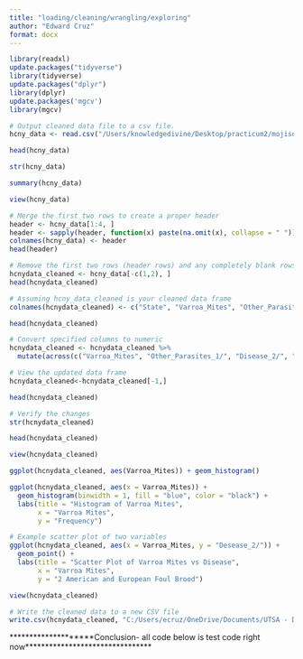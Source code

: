```yaml
---
title: "loading/cleaning/wrangling/exploring"
author: "Edward Cruz"
format: docx
---
```


```r
library(readxl)
update.packages("tidyverse")
library(tidyverse)
update.packages("dplyr")
library(dplyr)
update.packages('mgcv')
library(mgcv)
```

```r
# Output cleaned data file to a csv file.
hcny_data <- read.csv("/Users/knowledgedivine/Desktop/practicum2/mojisolapopola-P2-portfolio/docs/hcny_CleanDraft.csv", header = FALSE, stringsAsFactors = FALSE)
```

```r
head(hcny_data)
```
```r
str(hcny_data)
```
```r
summary(hcny_data)
```
```r
view(hcny_data)
```

```r
# Merge the first two rows to create a proper header
header <- hcny_data[1:4, ]
header <- sapply(header, function(x) paste(na.omit(x), collapse = " "))
colnames(hcny_data) <- header
head(header)
```

```r
# Remove the first two rows (header rows) and any completely blank rows
hcnydata_cleaned <- hcny_data[-c(1,2), ]
head(hcnydata_cleaned)
```
```r
# Assuming hcny_data_cleaned is your cleaned data frame
colnames(hcnydata_cleaned) <- c("State", "Varroa_Mites", "Other_Parasites_1/", "Disease_2/", "Pesticides", "Other_3/", "Unknown")
```

```r
head(hcnydata_cleaned)
```

```r
# Convert specified columns to numeric
hcnydata_cleaned <- hcnydata_cleaned %>%
  mutate(across(c("Varroa_Mites", "Other_Parasites_1/", "Disease_2/", "Pesticides", "Other_3/", "Unknown"), as.numeric))
```


```r
# View the updated data frame
hcnydata_cleaned<-hcnydata_cleaned[-1,]
```

```r
head(hcnydata_cleaned)
```
```r
# Verify the changes
str(hcnydata_cleaned)
```

```r
head(hcnydata_cleaned)
```

```r
view(hcnydata_cleaned)
```

```r
ggplot(hcnydata_cleaned, aes(Varroa_Mites)) + geom_histogram()
```

```r
ggplot(hcnydata_cleaned, aes(x = Varroa_Mites)) +
  geom_histogram(binwidth = 1, fill = "blue", color = "black") +
  labs(title = "Histogram of Varroa Mites",
       x = "Varroa Mites",
       y = "Frequency")
```
```r
# Example scatter plot of two variables
ggplot(hcnydata_cleaned, aes(x = Varroa_Mites, y = "Desease_2/")) +
  geom_point() +
  labs(title = "Scatter Plot of Varroa Mites vs Disease",
       x = "Varroa Mites",
       y = "2 American and European Foul Brood")
```





```r
view(hcnydata_cleaned)
```

```r
# Write the cleaned data to a new CSV file
write.csv(hcnydata_cleaned, "C:/Users/ecruz/OneDrive/Documents/UTSA - Data Science Program/Semester Classes/Practicum II Repository/P2-Practicum-II-Portfolio-EdwardCruz/docs/hcnydata_cleaned.csv", row.names = FALSE)
```

********************Conclusion- all code below is test code right now********************************




